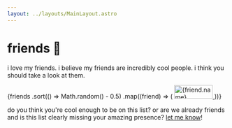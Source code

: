 ```yaml
---
layout: ../layouts/MainLayout.astro
---
```



# friends 💚

i love my friends. i believe my friends are incredibly cool people. i think you should take a look at them.

<div className="badge-grid">
  {friends
    .sort(() => Math.random() - 0.5)
    .map((friend) => (
      <a href={friend.link} target="_blank" rel="noopener nofollow">
        <img
          alt={friend.name}
          src={`/static/img/88x31/${friend.image}`}
          width="88"
          height="31"
          className="badge"
        />
      </a>
    ))}
</div>

do you think you're cool enough to be on this list? or are we already friends and is this list clearly missing your amazing presence? [let me know](/contact)!
